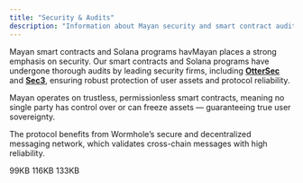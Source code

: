 ```yaml
---
title: "Security & Audits"
description: "Information about Mayan security and smart contract audits"
---
```


Mayan smart contracts and Solana programs havMayan places a strong emphasis on security. Our smart contracts and Solana programs have undergone thorough audits by leading security firms, including [**OtterSec**](https://osec.io/) and [**Sec3**](https://www.sec3.dev/), ensuring robust protection of user assets and protocol reliability.

Mayan operates on trustless, permissionless smart contracts, meaning no single party has control over or can freeze assets — guaranteeing true user sovereignty.

The protocol benefits from Wormhole’s secure and decentralized messaging network, which validates cross-chain messages with high reliability.

<Card title="Mayan_Audit_OtterSec.pdf" icon="file-pdf" horizontal href="https://2301516674-files.gitbook.io/~/files/v0/b/gitbook-x-prod.appspot.com/o/spaces%2FNGiifMbrcug9ogAfisQY%2Fuploads%2F9YSweDuRP1P28bMmjy63%2FMayan_Audit_OtterSec.pdf?alt=media&token=ffefae4d-367d-401f-bd16-2d799dd3a403">
  99KB
</Card>

<Card title="Mayan_MCTP_Sec3.pdf" icon="file-pdf" horizontal href="https://2301516674-files.gitbook.io/~/files/v0/b/gitbook-x-prod.appspot.com/o/spaces%2FNGiifMbrcug9ogAfisQY%2Fuploads%2FPxfV4xPmOCVKng8LcjiH%2FMayan_MCTP_Sec3.pdf?alt=media&token=62699afe-9e67-44fb-96fe-b593041365f4">
  116KB
</Card>

<Card title="Mayan_Swift_Sec3.pdf" icon="file-pdf" horizontal href="https://2301516674-files.gitbook.io/~/files/v0/b/gitbook-x-prod.appspot.com/o/spaces%2FNGiifMbrcug9ogAfisQY%2Fuploads%2Fz6Gq4wJprv7LomYsQ1LY%2FMayan_Swift_Sec3.pdf?alt=media&token=4a1b7f69-a626-4e34-9db2-4e931c3bc11f">
  133KB
</Card>